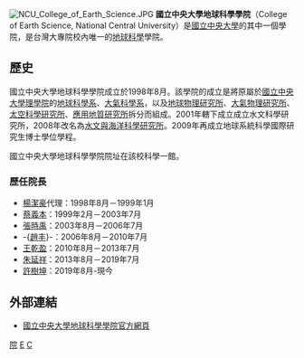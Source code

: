 {{unreferenced|time=2013-06-09T13:29:37+00:00}}
[[File:NCU_College_of_Earth_Science.JPG|thumb]]
'''國立中央大學地球科學學院'''（College of Earth Science, National Central University）是[[國立中央大學|國立中央大學]]的其中一個學院，是台灣大專院校內唯一的[[地球科學|地球科學]]學院。

==歷史==
國立中央大學地球科學學院成立於1998年8月。該學院的成立是將原屬於[[國立中央大學理學院|國立中央大學理學院]]的[[國立中央大學地球科學系|地球科學系]]、[[國立中央大學大氣科學系|大氣科學系]]，以及[[國立中央大學地球物理研究所|地球物理研究所]]、[[國立中央大學大氣物理研究所|大氣物理研究所]]、[[國立中央大學太空科學研究所|太空科學研究所]]、[[國立中央大學應用地質研究所|應用地質研究所]]拆分而組成。2001年轄下成立成立水文科學研究所，2008年改名為[[國立中央大學水文與海洋科學研究所|水文與海洋科學研究所]]。2009年再成立地球系統科學國際研究生博士學位學程。

國立中央大學地球科學學院院址在該校科學一館。

===歷任院長===
*[[楊潔豪|楊潔豪]]代理：1998年8月－1999年1月
*[[蔡義本|蔡義本]]：1999年2月－2003年7月
*[[張時禹|張時禹]]：2003年8月－2006年7月
*-{[[趙丰_(1951年)|趙丰]]}-：2006年8月－2010年7月
*[[王乾盈|王乾盈]]：2010年8月－2013年7月
*[[朱延祥_(學者)|朱延祥]]：2013年8月－2019年7月
*[[許樹坤|許樹坤]]：2019年8月-現今

==外部連結==
*[https://web.archive.org/web/20131025150412/http://escollege.ncu.edu.tw/ 國立中央大學地球科學學院官方網頁]

[[Category:國立中央大學之院系所|院]]
[[Category:1998年台灣建立|E]]
[[Category:地球科学|C]]